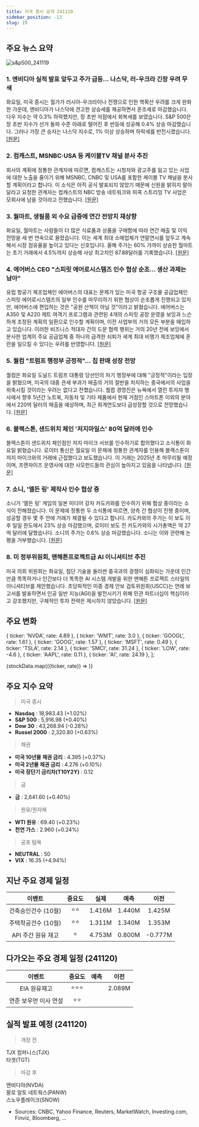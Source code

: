 ```yaml
---
title: 미국 증시 요약 241119
sidebar_position: -13
slug: 19
---
```


## 주요 뉴스 요약

![s&p500_241119](/map/241119.png)

### 1. **엔비디아 실적 발표 앞두고 주가 급등... 나스닥, 러-우크라 긴장 우려 무색**

화요일, 미국 증시는 월가가 러시아-우크라이나 전쟁으로 인한 핵확산 우려를 크게 완화한 가운데, 엔비디아가 나스닥에 견고한 상승세를 제공하면서 혼조세로 마감했습니다. 다우 지수는 약 0.3% 하락했지만, 장 초반 저점에서 회복세를 보였습니다. S&P 500은 장 초반 지수가 선거 돌파 수준 아래로 떨어진 후 반등에 성공해 0.4% 상승 마감했습니다. 그러나 가장 큰 승자는 나스닥 지수로, 1% 이상 상승하며 하락세를 반전시켰습니다. [[원문]](https://finance.yahoo.com/news/live/stock-market-today-nasdaq-jumps-as-nvidia-surges-before-earnings-wall-street-shrugs-off-russia-ukraine-tensions-210121547.html)

### 2. **컴캐스트, MSNBC·USA 등 케이블TV 채널 분사 추진**

회사의 계획에 정통한 관계자에 따르면, 컴캐스트는 시청자와 광고주를 잃고 있는 사업에 대한 노출을 줄이기 위해 MSNBC, CNBC 및 USA를 포함한 케이블 TV 채널을 분사할 계획이라고 합니다. 이 소식은 아직 공식 발표되지 않았기 때문에 신원을 밝히지 말아달라고 요청한 관계자는 컴캐스트의 NBC 방송 네트워크와 피콕 스트리밍 TV 사업은 모회사에 남을 것이라고 전했습니다. [[원문]](https://finance.yahoo.com/news/comcast-spin-off-cable-tv-000317424.html)

### 3. **월마트, 생필품 외 수요 급증에 연간 전망치 재상향**

화요일, 월마트는 사람들이 더 많은 식료품과 상품을 구매함에 따라 연간 매출 및 이익 전망을 세 번 연속으로 올렸습니다. 이는 세계 최대 소매업체가 연말연시를 앞두고 계속해서 시장 점유율을 높이고 있다는 신호입니다. 올해 주가는 60% 가까이 상승한 월마트는 초기 거래에서 4.5%까지 상승해 사상 최고치인 87.88달러를 기록했습니다. [[원문]](https://www.reuters.com/business/retail-consumer/walmart-raises-annual-forecasts-betting-strong-holiday-shopping-2024-11-19/)

### 4. **에어버스 CEO "스피릿 에어로시스템즈 인수 협상 순조... 생산 과제는 남아"**

유럽 항공기 제조업체인 에어버스의 대표는 문제가 있는 미국 항공 구조물 공급업체인 스피릿 에어로시스템즈의 일부 인수를 마무리하기 위한 협상이 순조롭게 진행되고 있지만, 에어버스에 편입하는 것은 "공원 산책이 아닐 것"이라고 밝혔습니다. 에어버스는 A350 및 A220 제트 여객기 프로그램과 관련된 4개의 스피릿 공장 운영을 보잉과 느슨하게 조정된 계획의 일환으로 인수할 계획이며, 이전 사업부의 거의 모든 부분을 매입하고 있습니다. 이러한 비즈니스 적대자 간의 드문 협력 행위는 거의 20년 전에 보잉에서 분사한 업계의 주요 공급업체 중 하나의 급격한 쇠퇴가 세계 최대 비행기 제조업체에 혼란을 일으킬 수 있다는 우려를 반영합니다. [[원문]](https://www.reuters.com/business/aerospace-defense/airbus-ceo-says-spirit-aero-talks-going-well-industrial-challenges-lie-ahead-2024-11-19/)

### 5. **퀄컴 "트럼프 행정부 긍정적"... 칩 판매 성장 전망**

퀄컴은 화요일 도널드 트럼프 대통령 당선인의 차기 행정부에 대해 "긍정적"이라는 입장을 밝혔으며, 미국의 대중 관세 부과가 매출의 거의 절반을 차지하는 중국에서의 사업을 위축시킬 것이라는 우려는 없다고 전했습니다. 퀄컴 경영진은 뉴욕에서 열린 투자자 행사에서 향후 5년간 노트북, 자동차 및 기타 제품에서 현재 거점인 스마트폰 이외의 분야에서 220억 달러의 매출을 예상하며, 최근 회계연도보다 급성장할 것으로 전망했습니다. [[원문]](https://www.reuters.com/technology/qualcomm-expects-12-bln-revenue-autos-pc-chips-five-years-2024-11-19/)

### 6. **블랙스톤, 샌드위치 체인 '저지마일스' 80억 달러에 인수**

블랙스톤이 샌드위치 체인점인 저지 마이크 서브를 인수하기로 합의했다고 소식통이 화요일 밝혔습니다. 로이터 통신은 월요일 이 문제에 정통한 관계자를 인용해 블랙스톤이 저지 마이크와의 거래에 근접했다고 보도했습니다. 이 거래는 2025년 초 마무리될 예정이며, 프랜차이즈 운영사에 대한 사모펀드들의 관심이 높아지고 있음을 나타냅니다. [[원문]](https://www.reuters.com/markets/deals/blackstone-nears-deal-jersey-mikes-subs-source-says-2024-11-19/)

### 7. **소니, '엘든 링' 제작사 인수 협상 중**

소니가 '엘든 링' 게임의 일본 미디어 강자 카도카와를 인수하기 위해 협상 중이라는 소식이 전해졌습니다. 이 문제에 정통한 두 소식통에 따르면, 양측 간 협상이 진행 중이며, 성공할 경우 몇 주 안에 거래가 체결될 수 있다고 합니다. 카도카와의 주가는 이 보도 이후 일일 한도에서 23% 상승 마감했으며, 로이터 보도 전 카도카와의 시가총액은 약 27억 달러에 달했습니다. 소니의 주가는 0.6% 상승 마감했습니다. 소니는 이와 관련해 논평을 거부했습니다. [[원문]](https://www.reuters.com/markets/deals/sony-talks-buy-media-powerhouse-behind-elden-ring-sources-say-2024-11-19/)

### 8. **미 정부위원회, 맨해튼프로젝트급 AI 이니셔티브 추진**

미국 의회 위원회는 화요일, 첨단 기술을 둘러싼 중국과의 경쟁이 심화되는 가운데 인간만큼 똑똑하거나 인간보다 더 똑똑한 AI 시스템 개발을 위한 맨해튼 프로젝트 스타일의 이니셔티브를 제안했습니다. 초당파적인 미중 경제 안보 검토위원회(USCC)는 연례 보고서를 발표하면서 인공 일반 지능(AGI)을 발전시키기 위해 민관 파트너십이 핵심이라고 강조했지만, 구체적인 투자 전략은 제시하지 않았습니다. [[원문]](https://www.reuters.com/technology/artificial-intelligence/us-government-commission-pushes-manhattan-project-style-ai-initiative-2024-11-19/)

## 주요 변화

  { ticker: 'NVDA', rate: 4.89 },
  { ticker: 'WMT', rate: 3.0 },
  { ticker: 'GOOGL', rate: 1.61 },
  { ticker: 'GOOG', rate: 1.57 },
  { ticker: 'MSFT', rate: 0.49 },
  { ticker: 'TSLA', rate: 2.14 },
  { ticker: 'SMCI', rate: 31.24 },
  { ticker: 'LOW', rate: -4.6 },
  { ticker: 'AAPL', rate: 0.11 },
  { ticker: 'AI', rate: 24.19 },
];

{stockData.map(({ticker, rate}) => <StockCardMini key={ticker} ticker={ticker} rate={rate}></StockCardMini>)}

## 주요 지수 요약

> 미국 증시

- **Nasdaq** : 18,983.43 (+1.02%)
- **S&P 500** : 5,916.98 (+0.40%)
- **Dow 30** : 43,268.94 (-0.28%)
- **Russel 2000** : 2,320.80 (+0.63%)

> 채권

- **미국 10년물 채권 금리** : 4.395 (+0.37%)
- **미국 2년물 채권 금리** : 4.276 (+0.10%)
- **미국 장단기 금리차(T10Y2Y)** : 0.12

> 금

- **금** : 2,641.60 (+0.40%)

> 원유/원자재

- **WTI 원유** : 69.40 (+0.23%)
- **천연 가스** : 2.960 (+0.24%)

> 공포 탐욕

- **NEUTRAL** : 50
- **VIX** : 16.35 (+4.94%)

## 지난 주요 경제 일정

|       이벤트        | 중요도 |  실제  |  예측  |  이전   |
| :-----------------: | :----: | :----: | :----: | :-----: |
| 건축승인건수 (10월) |  ⭐⭐  | 1.416M | 1.440M | 1.425M  |
| 주택착공건수 (10월) |  ⭐⭐  | 1.311M | 1.340M | 1.353M  |
| API 주간 원유 재고  |   ⭐   | 4.753M | 0.800M | -0.777M |

## 다가오는 주요 경제 일정 (241120)

|        이벤트         | 중요도 | 예측 |  이전  |
| :-------------------: | :----: | :--: | :----: |
|     EIA 원유재고      | ⭐⭐⭐ |      | 2.089M |
| 연준 보우먼 이사 연설 |  ⭐⭐  |      |        |

## 실적 발표 예정 (241120)

> 개장 전

TJX 컴퍼니스(TJX)  
타겟(TGT)

> 마감 후

엔비디아(NVDA)  
팔로 알토 네트웍스(PANW)  
스노우플레이크(SNOW)

- Sources: CNBC, Yahoo Finance, Reuters, MarketWatch, Investing.com, Finviz, Bloomberg, ...
